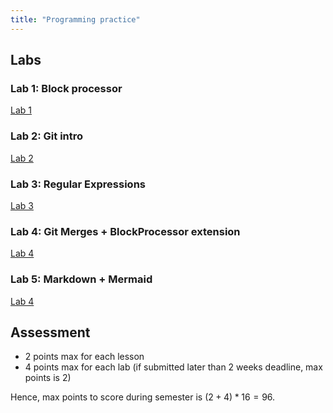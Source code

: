 ```yaml
---
title: "Programming practice"
---
```


## Labs

### Lab 1: Block processor
[Lab 1](./lab1.qmd)

### Lab 2: Git intro
[Lab 2](./lab2.qmd)

### Lab 3: Regular Expressions
[Lab 3](./lab3.qmd)

### Lab 4: Git Merges + BlockProcessor extension
[Lab 4](./lab4.qmd)

### Lab 5: Markdown + Mermaid
[Lab 4](./lab4.qmd)

## Assessment

- 2 points max for each lesson
- 4 points max for each lab (if submitted later than 2 weeks deadline, max points is 2)

Hence, max points to score during semester is $(2+4)*16 = 96$.

